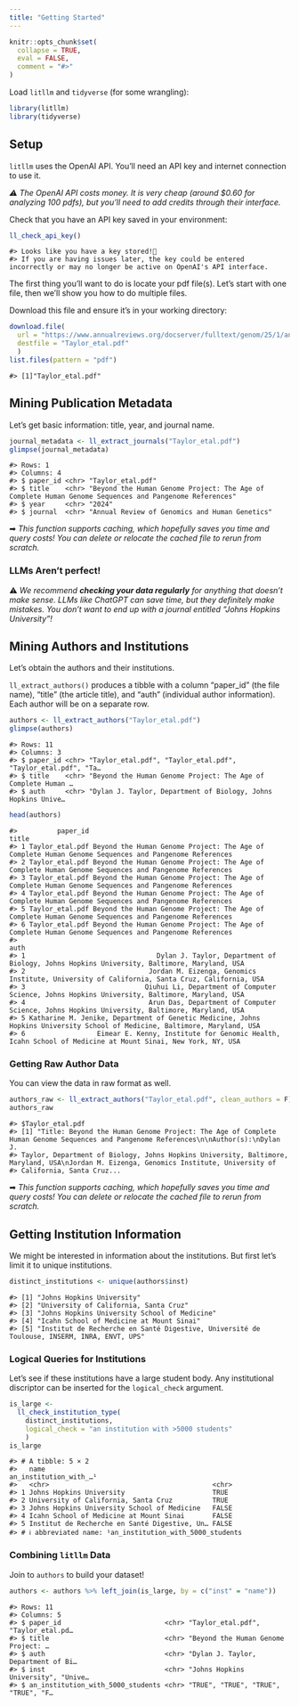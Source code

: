 ```yaml
---
title: "Getting Started"
---
```


```r
knitr::opts_chunk$set(
  collapse = TRUE,
  eval = FALSE,
  comment = "#>"
)
```

Load `litllm` and `tidyverse` (for some wrangling):

```r
library(litllm)
library(tidyverse)
```

## Setup

`litllm` uses the OpenAI API. You'll need an API key and internet connection to use it. 

_⚠️ The OpenAI API costs money. It is very cheap (around $0.60 for analyzing 100 pdfs), but you'll need to add credits through their interface._

Check that you have an API key saved in your environment:

```r
ll_check_api_key()
```

```
#> Looks like you have a key stored!🎉
#> If you are having issues later, the key could be entered incorrectly or may no longer be active on OpenAI's API interface.
```

The first thing you'll want to do is locate your pdf file(s). Let's start with one file, then we'll show you how to do multiple files.

Download this file and ensure it's in your working directory:

```r
download.file(
  url = "https://www.annualreviews.org/docserver/fulltext/genom/25/1/annurev-genom-021623-081639.pdf?expires=1731900753&id=id&accname=guest&checksum=AC39C6258EF7E19E7426CB44F2B37958",
  destfile = "Taylor_etal.pdf"
  )
list.files(pattern = "pdf")
```

```
#> [1]"Taylor_etal.pdf"
```

## Mining Publication Metadata

Let's get basic information: title, year, and journal name.

```r
journal_metadata <- ll_extract_journals("Taylor_etal.pdf")
glimpse(journal_metadata)
```

```
#> Rows: 1
#> Columns: 4
#> $ paper_id <chr> "Taylor_etal.pdf"
#> $ title    <chr> "Beyond the Human Genome Project: The Age of Complete Human Genome Sequences and Pangenome References"
#> $ year     <chr> "2024"
#> $ journal  <chr> "Annual Review of Genomics and Human Genetics"
```

➡ _This function supports caching, which hopefully saves you time and query costs! You can delete or relocate the cached file to rerun from scratch._

### LLMs Aren't perfect!

⚠️ _We recommend **checking your data regularly** for anything that doesn't make sense. LLMs like ChatGPT can save time, but they definitely make mistakes. You don't want to end up with a journal entitled "Johns Hopkins University"!_

## Mining Authors and Institutions

Let's obtain the authors and their institutions.

`ll_extract_authors()` produces a tibble with a column "paper_id" (the file name), "title" (the article title), and "auth" (individual author information). Each author will be on a separate row.

```r
authors <- ll_extract_authors("Taylor_etal.pdf")
glimpse(authors)
```

```
#> Rows: 11
#> Columns: 3
#> $ paper_id <chr> "Taylor_etal.pdf", "Taylor_etal.pdf", "Taylor_etal.pdf", "Ta…
#> $ title    <chr> "Beyond the Human Genome Project: The Age of Complete Human …
#> $ auth     <chr> "Dylan J. Taylor, Department of Biology, Johns Hopkins Unive…
```

```r
head(authors)
```

```
#>          paper_id                                                                                                title
#> 1 Taylor_etal.pdf Beyond the Human Genome Project: The Age of Complete Human Genome Sequences and Pangenome References
#> 2 Taylor_etal.pdf Beyond the Human Genome Project: The Age of Complete Human Genome Sequences and Pangenome References
#> 3 Taylor_etal.pdf Beyond the Human Genome Project: The Age of Complete Human Genome Sequences and Pangenome References
#> 4 Taylor_etal.pdf Beyond the Human Genome Project: The Age of Complete Human Genome Sequences and Pangenome References
#> 5 Taylor_etal.pdf Beyond the Human Genome Project: The Age of Complete Human Genome Sequences and Pangenome References
#> 6 Taylor_etal.pdf Beyond the Human Genome Project: The Age of Complete Human Genome Sequences and Pangenome References
#>                                                                                                                         auth
#> 1                                 Dylan J. Taylor, Department of Biology, Johns Hopkins University, Baltimore, Maryland, USA
#> 2                               Jordan M. Eizenga, Genomics Institute, University of California, Santa Cruz, California, USA
#> 3                              Qiuhui Li, Department of Computer Science, Johns Hopkins University, Baltimore, Maryland, USA
#> 4                               Arun Das, Department of Computer Science, Johns Hopkins University, Baltimore, Maryland, USA
#> 5 Katharine M. Jenike, Department of Genetic Medicine, Johns Hopkins University School of Medicine, Baltimore, Maryland, USA
#> 6                  Eimear E. Kenny, Institute for Genomic Health, Icahn School of Medicine at Mount Sinai, New York, NY, USA
```

### Getting Raw Author Data

You can view the data in raw format as well.

```r
authors_raw <- ll_extract_authors("Taylor_etal.pdf", clean_authors = F)
authors_raw
```

```
#> $Taylor_etal.pdf
#> [1] "Title: Beyond the Human Genome Project: The Age of Complete Human Genome Sequences and Pangenome References\n\nAuthor(s):\nDylan J. 
#> Taylor, Department of Biology, Johns Hopkins University, Baltimore, Maryland, USA\nJordan M. Eizenga, Genomics Institute, University of 
#> California, Santa Cruz...
```

➡ _This function supports caching, which hopefully saves you time and query costs! You can delete or relocate the cached file to rerun from scratch._

## Getting Institution Information

We might be interested in information about the institutions. But first let's limit it to unique institutions.

```r
distinct_institutions <- unique(authors$inst)
```

```
#> [1] "Johns Hopkins University"
#> [2] "University of California, Santa Cruz"
#> [3] "Johns Hopkins University School of Medicine"
#> [4] "Icahn School of Medicine at Mount Sinai"
#> [5] "Institut de Recherche en Santé Digestive, Université de Toulouse, INSERM, INRA, ENVT, UPS"
```

### Logical Queries for Institutions 

Let's see if these institutions have a large student body. Any institutional discriptor can be inserted for the `logical_check` argument.

```r
is_large <-
  ll_check_institution_type(
    distinct_institutions,
    logical_check = "an institution with >5000 students"
    )
is_large
```

```
#> # A tibble: 5 × 2
#>   name                                          an_institution_with_…¹
#>   <chr>                                         <chr>
#> 1 Johns Hopkins University                      TRUE
#> 2 University of California, Santa Cruz          TRUE
#> 3 Johns Hopkins University School of Medicine   FALSE
#> 4 Icahn School of Medicine at Mount Sinai       FALSE
#> 5 Institut de Recherche en Santé Digestive, Un… FALSE
#> # ℹ abbreviated name: ¹​an_institution_with_5000_students
```

### Combining `litllm` Data

Join to `authors` to build your dataset!

```r
authors <- authors %>% left_join(is_large, by = c("inst" = "name"))
```

```
#> Rows: 11
#> Columns: 5
#> $ paper_id                          <chr> "Taylor_etal.pdf", "Taylor_etal.pd…
#> $ title                             <chr> "Beyond the Human Genome Project: …
#> $ auth                              <chr> "Dylan J. Taylor, Department of Bi…
#> $ inst                              <chr> "Johns Hopkins University", "Unive…
#> $ an_institution_with_5000_students <chr> "TRUE", "TRUE", "TRUE", "TRUE", "F…
```
